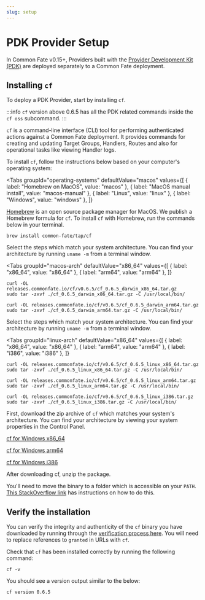 ```yaml
---
slug: setup
---
```



# PDK Provider Setup

In Common Fate v0.15+, Providers built with the [Provider Development Kit (PDK)](https://github.com/common-fate/commonfate-provider-core) are deployed separately to a Common Fate deployment.

## Installing `cf`

To deploy a PDK Provider, start by installing `cf`.

:::info
`cf` version above 0.6.5 has all the PDK related commands inside the `cf oss` subcommand.
:::

`cf` is a command-line interface (CLI) tool for performing authenticated actions against a Common Fate deployment. It provides commands for creating and updating Target Groups, Handlers, Routes and also for operational tasks like viewing Handler logs.

To install `cf`, follow the instructions below based on your computer's operating system:

<Tabs
groupId="operating-systems"
defaultValue="macos"
values={[
  { label: "Homebrew on MacOS", value: "macos" },
  { label: "MacOS manual install", value: "macos-manual" },
  { label: "Linux", value: "linux" },
  { label: "Windows", value: "windows" },
  ]}
>
<TabItem value="macos">

[Homebrew](https://brew.sh/) is an open source package manager for MacOS. We publish a Homebrew formula for `cf`. To install `cf` with Homebrew, run the commands below in your terminal.

```
brew install common-fate/tap/cf
```

</TabItem>

<TabItem value="macos-manual">

Select the steps which match your system architecture. You can find your architecture by running `uname -m` from a terminal window.

<Tabs
  groupId="macos-arch"
  defaultValue="x86_64"
  values={[
    { label: "x86_64", value: "x86_64" },
    { label: "arm64", value: "arm64" },
    ]}
>

<TabItem value="x86_64">

```
curl -OL releases.commonfate.io/cf/v0.6.5/cf_0.6.5_darwin_x86_64.tar.gz
sudo tar -zxvf ./cf_0.6.5_darwin_x86_64.tar.gz -C /usr/local/bin/
```

</TabItem>
<TabItem value="arm64">

```
curl -OL releases.commonfate.io/cf/v0.6.5/cf_0.6.5_darwin_arm64.tar.gz
sudo tar -zxvf ./cf_0.6.5_darwin_arm64.tar.gz -C /usr/local/bin/
```

</TabItem>
</Tabs>
</TabItem>

<TabItem value="linux">

Select the steps which match your system architecture. You can find your architecture by running `uname -m` from a terminal window.

<Tabs
  groupId="linux-arch"
  defaultValue="x86_64"
  values={[
    { label: "x86_64", value: "x86_64" },
    { label: "arm64", value: "arm64" },
    { label: "i386", value: "i386" },
    ]}
>

<TabItem value="x86_64">

```
curl -OL releases.commonfate.io/cf/v0.6.5/cf_0.6.5_linux_x86_64.tar.gz
sudo tar -zxvf ./cf_0.6.5_linux_x86_64.tar.gz -C /usr/local/bin/
```

</TabItem>
<TabItem value="arm64">

```
curl -OL releases.commonfate.io/cf/v0.6.5/cf_0.6.5_linux_arm64.tar.gz
sudo tar -zxvf ./cf_0.6.5_linux_arm64.tar.gz -C /usr/local/bin/
```

</TabItem>
<TabItem value="i386">

```
curl -OL releases.commonfate.io/cf/v0.6.5/cf_0.6.5_linux_i386.tar.gz
sudo tar -zxvf ./cf_0.6.5_linux_i386.tar.gz -C /usr/local/bin/
```

</TabItem>
</Tabs>

</TabItem>

<TabItem value="windows">

First, download the zip archive of `cf` which matches your system's architecture. You can find your architecture by viewing your system properties in the Control Panel.

[cf for Windows x86_64](https://releases.commonfate.io/cf/v0.6.5/cf_0.6.5_windows_x86_64.zip)

[cf for Windows arm64](https://releases.commonfate.io/cf/v0.6.5/cf_0.6.5_windows_arm64.zip)

[cf for Windows i386](https://releases.commonfate.io/cf/v0.6.5/cf_0.6.5_windows_i386.zip)

After downloading cf, unzip the package.

You'll need to move the binary to a folder which is accessible on your `PATH`. [This StackOverflow link](https://stackoverflow.com/questions/1618280/where-can-i-set-path-to-make-exe-on-windows) has instructions on how to do this.

</TabItem>

</Tabs>

## Verify the installation

You can verify the integrity and authenticity of the `cf` binary you have downloaded by running through the [verification process here](/granted/security#release-verification). You will need to replace references to `granted` in URLs with `cf`.

Check that `cf` has been installed correctly by running the following command:

```
cf -v
```

You should see a version output similar to the below:

```
cf version 0.6.5
```
